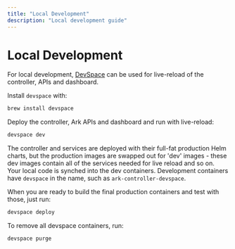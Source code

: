 ```yaml
---
title: "Local Development"
description: "Local development guide"
---
```


# Local Development

For local development, [DevSpace](https://www.devspace.sh/) can be used for live-reload of the controller, APIs and dashboard.

Install `devspace` with:

```bash
brew install devspace
```

Deploy the controller, Ark APIs and dashboard and run with live-reload:

```bash
devspace dev
```

The controller and services are deployed with their full-fat production Helm charts, but the production images are swapped out for 'dev' images - these dev images contain all of the services needed for live reload and so on. Your local code is synched into the dev containers. Development containers have `devspace` in the name, such as `ark-controller-devspace`.

When you are ready to build the final production containers and test with those, just run:

```bash
devspace deploy
```

To remove all devspace containers, run:

```bash
devspace purge
```
